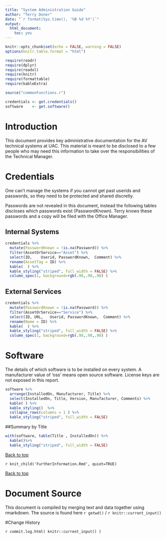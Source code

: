 ```yaml
---
title: "System Administration Guide"
author: "Terry Doner"
date: "`r format(Sys.time(), '%B %d %Y')`"
output:
  html_document:
    toc: yes
---
```


```r
knitr::opts_chunk$set(echo = FALSE, warning = FALSE)
options(knitr.table.format = "html") 
```

```r
require(readr)
require(dplyr)
require(readxl)
require(knitr)
require(formattable)
require(kableExtra)
```

```r
source("commonFunctions.r")
```

```r
credentials <- get.credentials()
software    <- get.software()
```

# Introduction

This document provides key administrative documentation for the AV technical systems at UAC. This material is meant to be disclosed to a few people who may need this information to take over the responsibilities of the Technical Manager.  

# Credentials
One can't manage the systems if you cannot get past userids and passwords, so they need to be protected and shared discretly.

Passwords are not revealed in this document, instead the following tables discloses which passwords exist (PasswordKnown). Terry knows these passwords and a copy will be filed with the Office Manager.

## Internal Systems
```r
credentials %>% 
  mutate(PasswordKnown = !is.na(Password)) %>%
  filter(AssetOrService=="Asset") %>%
  select(ID,	Userid, PasswordKnown, 	Comment) %>%
  rename(AssetTag = ID) %>%
  kable(  ) %>%
  kable_styling("striped", full_width = FALSE) %>%
  column_spec(1, background=rgb(.98,.98,.98) )  
```
## External Services
  
```r
credentials %>% 
  mutate(PasswordKnown = !is.na(Password)) %>%
  filter(AssetOrService=="Service") %>%
  select(ID, URL,	Userid, PasswordKnown, 	Comment) %>%
  rename(Name = ID) %>%
  kable(  ) %>%
  kable_styling("striped", full_width = FALSE) %>%
  column_spec(1, background=rgb(.98,.98,.98) )    
```

# Software
The details of which software is to be installed on every system. A manufacturer value of 'oss' means open source software.
License keys are not exposed in this report.

```r
software %>%
  arrange(InstalledOn, Manufacturer, Title) %>%
  select(InstalledOn, Title, Version, Manufacturer, Comments) %>%
  kable( ) %>%
  kable_styling()  %>%
  collapse_rows(columns = 1 ) %>%
  kable_styling("striped", full_width = FALSE)
```

##Summary by Title
```r
with(software, table(Title , InstalledOn)) %>%
  kable()%>%
  kable_styling("striped", full_width = FALSE)
```

[Back to top](#top)

`r knit_child('FurtherInformation.Rmd', quiet=TRUE)`

[Back to top](#top)

# Document Source
This document is compiled by merging text and data together using rmarkdown. The source is found here `r getwd()` / `r knitr::current_input()`

#Change History

`r commit.log.html( knitr::current_input() )`